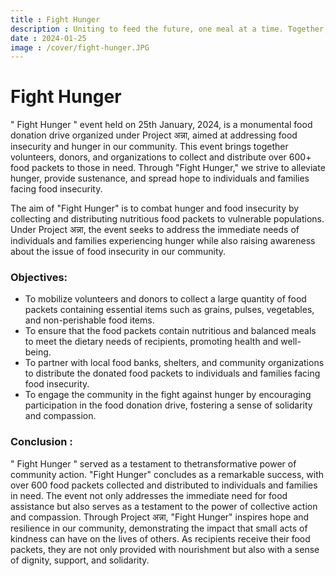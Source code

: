 ```yaml
---
title : Fight Hunger
description : Uniting to feed the future, one meal at a time. Together, we can conquer hunger and cultivate hope.
date : 2024-01-25
image : /cover/fight-hunger.JPG
---
```


# Fight Hunger 

" Fight Hunger " event held on 25th January, 2024, is a monumental food donation drive organized under Project अन्ना, aimed at addressing food insecurity and hunger in our community. This event brings together volunteers, donors, and organizations to collect and distribute over 600+  food packets to those in need. Through "Fight Hunger," we strive to alleviate hunger, provide sustenance, and spread hope to individuals and families facing food insecurity.

The aim of "Fight Hunger" is to combat hunger and food insecurity by collecting and distributing nutritious food packets to vulnerable populations. Under Project अन्ना, the event seeks to address the immediate needs of individuals and families experiencing hunger while also raising awareness about the issue of food insecurity in our community.

### Objectives:
- To mobilize volunteers and donors to collect a large quantity of food packets containing essential items such as grains, pulses, vegetables, and non-perishable food items.
- To ensure that the food packets contain nutritious and balanced meals to meet the dietary needs of recipients, promoting health and well-being.
- To partner with local food banks, shelters, and community organizations to distribute the donated food packets to individuals and families facing food insecurity.
- To engage the community in the fight against hunger by encouraging participation in the food donation drive, fostering a sense of solidarity and compassion.

### Conclusion :
" Fight Hunger " served as a testament to thetransformative power of community action. "Fight Hunger" concludes as a remarkable success, with over 600 food packets collected and distributed to individuals and families in need. The event not only addresses the immediate need for food assistance but also serves as a testament to the power of collective action and compassion. Through Project अन्ना, "Fight Hunger" inspires hope and resilience in our community, demonstrating the impact that small acts of kindness can have on the lives of others. As recipients receive their food packets, they are not only provided with nourishment but also with a sense of dignity, support, and solidarity.
